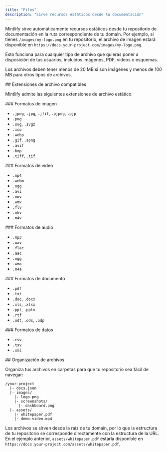 ```yaml
---
title: "Files"
description: "Sirve recursos estáticos desde tu documentación"
---
```


Mintlify sirve automáticamente recursos estáticos desde tu repositorio de documentación en la ruta correspondiente de tu domain. Por ejemplo, si tienes `/images/my-logo.png` en tu repositorio, el archivo de imagen estará disponible en `https://docs.your-project.com/images/my-logo.png`.

Esto funciona para cualquier tipo de archivo que quieras poner a disposición de tus usuarios, incluidos imágenes, PDF, videos o esquemas.

Los archivos deben tener menos de 20 MB si son imágenes y menos de 100 MB para otros tipos de archivos.

<div id="supported-file-extensions">
  ## Extensiones de archivo compatibles
</div>

Mintlify admite las siguientes extensiones de archivo estático.

<div id="image-formats">
  ### Formatos de imagen
</div>

- `.jpeg`, `.jpg`, `.jfif`, `.pjpeg`, `.pjp`
- `.png`
- `.svg`, `.svgz`
- `.ico`
- `.webp`
- `.gif`, `.apng`
- `.avif`
- `.bmp`
- `.tiff`, `.tif`

<div id="video-formats">
  ### Formatos de vídeo
</div>

- `.mp4`
- `.webm`
- `.ogg`
- `.avi`
- `.mov`
- `.wmv`
- `.flv`
- `.mkv`
- `.m4v`

<div id="audio-formats">
  ### Formatos de audio
</div>

- `.mp3`
- `.wav`
- `.flac`
- `.aac`
- `.ogg`
- `.wma`
- `.m4a`

<div id="document-formats">
  ### Formatos de documento
</div>

- `.pdf`
- `.txt`
- `.doc`, `.docx`
- `.xls`, `.xlsx`
- `.ppt`, `.pptx`
- `.rtf`
- `.odt`, `.ods`, `.odp`

<div id="data-formats">
  ### Formatos de datos
</div>

- `.csv`
- `.tsv`
- `.xml`

<div id="file-organization">
  ## Organización de archivos
</div>

Organiza tus archivos en carpetas para que tu repositorio sea fácil de navegar:

```text
/your-project
  |- docs.json
  |- images/
    |- logo.png
    |- screenshots/
      |- dashboard.png
  |- assets/
    |- whitepaper.pdf
    |- demo-video.mp4
```

Los archivos se sirven desde la raíz de tu domain, por lo que la estructura de tu repositorio se corresponde directamente con la estructura de la URL. En el ejemplo anterior, `assets/whitepaper.pdf` estaría disponible en `https://docs.your-project.com/assets/whitepaper.pdf`.

